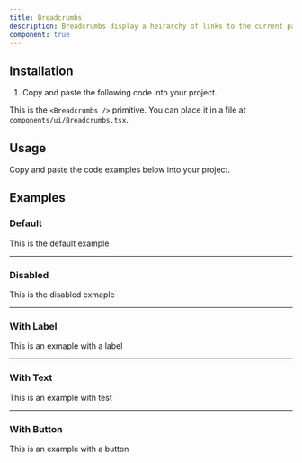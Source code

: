 ```yaml
---
title: Breadcrumbs
description: Breadcrumbs display a heirarchy of links to the current page or resource in an application.
component: true
---
```


## Installation

1. Copy and paste the following code into your project.

This is the `<Breadcrumbs />` primitive. You can place it in a file at `components/ui/Breadcrumbs.tsx`.

## Usage

Copy and paste the code examples below into your project.

<ComponentSource src="/components/ui/Breadcrumbs.tsx" />

## Examples

### Default

This is the default example

---

### Disabled

This is the disabled exmaple

---

### With Label

This is an exmaple with a label

---

### With Text

This is an example with test

---

### With Button

This is an example with a button
